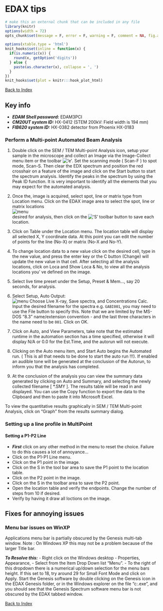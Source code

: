EDAX tips
========================================================
```r
# make this an external chunk that can be included in any file
library(knitr)
options(width = 72)
opts_chunk$set(message = F, error = F, warning = F, comment = NA, fig.align = 'center', dpi = 100, tidy = F, cache.path = '.cache/', fig.path = 'figure/')

options(xtable.type = 'html')
knit_hooks$set(inline = function(x) {
  if(is.numeric(x)) {
    round(x, getOption('digits'))
  } else {
    paste(as.character(x), collapse = ', ')
  }
})
knit_hooks$set(plot = knitr:::hook_plot_html)
```


[Back to Index](../README.html)

## Key info
- ***EDAM Shell password:*** EDAM3PCI
- ***CM20UT system ID:*** HX-0412 (STEM 200kV: Field width is 194 mm)
- ***FIB620 system ID:*** HX-0382 detector from Phoenix HX-0183

### Perform a Multi-point Automated Beam Analysis

1. Double click on the SEM / TEM Multi-point Analysis icon, setup your sample in the microscope and collect an Image via the Image-Collect menu item or the toolbar !['e'](img/e.png).  Set the scanning mode ( Scan-F ) to spot mode, Scan-S. Then clear the EDX spectrum and position the red crosshair on a feature of the image and click on the Start button to start the spectrum analysis. Identify the peaks in the spectrum by using the Peak ID function. It is very important to identify all the elements that you may expect for the automated analysis.

2. Once the, image is acquired, select spot, line or matrix type from Location menu. Click on the EDAX image area to select the spot, line or matrix locations    
![menu](img/loca-menu.png)   
desired for analysis, then click on the !['S'](img/s.png) toolbar button to save each location.

3. Click on Table under the Location menu. The location table will display all selected X, Y coordinate data. At this point you can edit the number of points for the line (No-X) or matrix (No-X and No-Y).

4. To change location data to a new value click on the desired cell, type in the new value, and press the enter key or the C button (Change) will update the new value in that cell. After selecting all the analysis locations, click on Loca and Show Loca & No, to view all the analysis locations you'
ve defined on the image.

5. Select live time preset under the Setup, Preset & Mem..., say 20 seconds, for analysis.

6. Select Setup, Auto Output:   
![menu](img/mp-out-menu.png) Choose Live X-ray, Save spectra, and Concentrations Calc. Input the desired filename for the spectra e.g. ``GABI001``, you may need to use the File button to specify this. Note that we are limited by the MS-DOS "8.3" name/extension convention - and the last three characters in the name need to be ``001``. Click on OK.

7. Click on Auto, and View Parameters, take note that the estimated runtime in the automation section has a time specified, otherwise it will display N/A or 0.0 for the Est.Time, and the autorun will not execute.

8. Clicking on the Auto menu item, and Start Auto begins the Automated run. ( This is all that needs to be done to start the auto run !!!). If enabled an audible tone will be generated at the conclusion of the Autorun, to inform you that the analysis has completed.

9. At the conclusion of the analysis you can view the summary data generated by clicking on Auto and Summary, and selecting the newly collected filename [ *.SMY ]. The results table will be read in and displayed. You can use the Copy function to export the data to the Clipboard and then to paste it into Microsoft Excel. 

To view the quantitative results graphically in SEM / TEM Multi-point Analysis, click on "Graph" from the results summary dialog.


### Setting up a line profile in MultiPoint

#### Setting a P1-P2 Line
- ***First*** click on any other method in the menu to reset the choice. Failure to do this causes a lot of annoyance...
- Click on the P1-P1 Line menu.
- Click on the P1 point in the image.
- Click on the S in the tool bar area to save the P1 point to the location table.
- Click on the P2 point in the image.
- Click on the S in the toolbar area to save the P2 point.
- Open the location table and verify the endpoints. Change the number of steps from 10 if desired.
- Verify by having it draw all loctions on the image.

## Fixes for annoying issues

### Menu bar issues on WinXP
Applications menu bar is partially obscured by the Genesis multi-tab
window. Note : On Windows XP this may not be a problem because of the
larger Title bar.

***To Resolve this:***
- Right click on the Windows desktop - Properties, Appearance,
- Select from the Item Drop Down list "Menu". 
- To the right of this dropdown there is a numerical up/down selection for the menu bars height.  If this set to 18, try around 29 for Small Font Mode and click on Apply.  Start the Genesis software by double clicking on the Genesis icon in the EDAX Genesis folder, or in the Windows explorer on the file "c:\edax32\genesis\GenTabs.exe", and you should see that the Genesis Spectrum software menu bar is not obscured by the EDAX tabbed window.

[Back to Index](../README.html)
